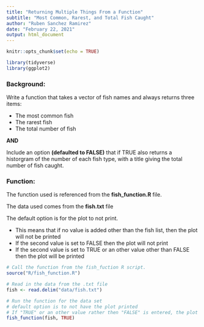 ```yaml
---
title: "Returning Multiple Things From a Function"
subtitle: "Most Common, Rarest, and Total Fish Caught"
author: "Ruben Sanchez Ramirez"
date: "February 22, 2021"
output: html_document
---
```


```r
knitr::opts_chunk$set(echo = TRUE)

library(tidyverse)
library(ggplot2)
```

### **Background:**

Write a function that takes a vector of fish names and always returns three items:

  + The most common fish
  + The rarest fish
  + The total number of fish
  
  **AND**
  
Include an option **(defaulted to FALSE)** that if TRUE also returns a historgram of the number of each fish type, with a title giving the total number of fish caught.

### **Function:**

The function used is referenced from the **fish_function.R** file.

The data used comes from the **fish.txt** file 

The default option is for the plot to not print.

  + This means that if no value is added other than the fish list, then the plot will not be printed
  + If the second value is set to FALSE then the plot will not print
  + If the second value is set to TRUE or an other value other than FALSE then the plot will be printed

```r

# Call the function from the fish_fuction R script.
source("R/fish_function.R")

# Read in the data from the .txt file
fish <- read.delim("data/fish.txt")

# Run the function for the data set
# default option is to not have the plot printed
# If "TRUE" or an other value rather then "FALSE" is entered, the plot will be printed
fish_function(fish, TRUE)

```









